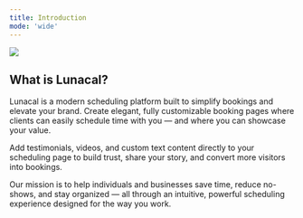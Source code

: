 ```yaml
---
title: Introduction
mode: 'wide'
---
```


<Frame><img src="/images/intro/intro-image.png" /></Frame>

## What is Lunacal?

Lunacal is a modern scheduling platform built to simplify bookings and elevate your brand. Create elegant, fully customizable booking pages where clients can easily schedule time with you — and where you can showcase your value.

Add testimonials, videos, and custom text content directly to your scheduling page to build trust, share your story, and convert more visitors into bookings.

Our mission is to help individuals and businesses save time, reduce no-shows, and stay organized — all through an intuitive, powerful scheduling experience designed for the way you work.

